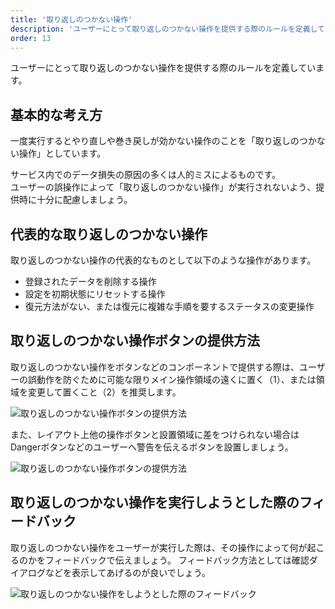 ```yaml
---
title: '取り返しのつかない操作'
description: 'ユーザーにとって取り返しのつかない操作を提供する際のルールを定義しています。'
order: 13
---
```


ユーザーにとって取り返しのつかない操作を提供する際のルールを定義しています。

## 基本的な考え方

一度実行するとやり直しや巻き戻しが効かない操作のことを「取り返しのつかない操作」としています。 
  
サービス内でのデータ損失の原因の多くは人的ミスによるものです。  
ユーザーの誤操作によって「取り返しのつかない操作」が実行されないよう、提供時に十分に配慮しましょう。

## 代表的な取り返しのつかない操作

取り返しのつかない操作の代表的なものとして以下のような操作があります。

- 登録されたデータを削除する操作
- 設定を初期状態にリセットする操作
- 復元方法がない、または復元に複雑な手順を要するステータスの変更操作

## 取り返しのつかない操作ボタンの提供方法

取り返しのつかない操作をボタンなどのコンポーネントで提供する際は、ユーザーの誤動作を防ぐために可能な限りメイン操作領域の遠くに置く（1）、または領域を変更して置くこと（2）を推奨します。

![取り返しのつかない操作ボタンの提供方法](./images/irreversible-operation/button-layout.png)

また、レイアウト上他の操作ボタンと設置領域に差をつけられない場合はDangerボタンなどのユーザーへ警告を伝えるボタンを設置しましょう。

![取り返しのつかない操作ボタンの提供方法](./images/irreversible-operation/danger-buttons-in-smarthr-table.png)

## 取り返しのつかない操作を実行しようとした際のフィードバック

取り返しのつかない操作をユーザーが実行した際は、その操作によって何が起こるのかをフィードバックで伝えましょう。
フィードバック方法としては確認ダイアログなどを表示してあげるのが良いでしょう。

![取り返しのつかない操作をしようとした際のフィードバック](./images/irreversible-operation/feedback-dialog.png)